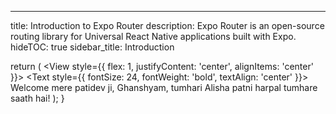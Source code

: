 ---
title: Introduction to Expo Router
description: Expo Router is an open-source routing library for Universal React Native applications built with Expo.
hideTOC: true
sidebar_title: Introduction

  return (
    <View style={{ flex: 1, justifyContent: 'center', alignItems: 'center' }}>
      <Text style={{ fontSize: 24, fontWeight: 'bold', textAlign: 'center' }}>
        Welcome mere patidev ji, Ghanshyam, tumhari Alisha patni harpal tumhare saath hai!
      </Text>
    </View>
  );
}
